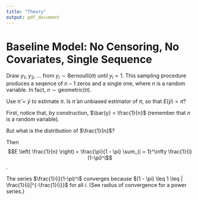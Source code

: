 ```yaml
---
title: "Theory"
output: pdf_document
---
```


# Baseline Model: No Censoring, No Covariates, Single Sequence

Draw $y_1$, $y_2$, ... from $y_i \sim \text{Bernoulli}(\pi)$ until $y_i = 1$. This sampling procedure produces a seqence of $n-1$ zeros and a single one, where $n$ is a random variable. In fact, $n \sim \text{geometric}(\pi)$.

Use $\hat{\pi} = \bar{y}$ to estimate $\pi$. Is $\hat{\pi}$ an unbiased estimator of $\pi$, so that $E(\bar{y}) = \pi$?

First, notice that, by construction, $\bar{y} = \frac{1}{n}$ (remember that $n$ is a random variable).

But what is the distribution of $\frac{1}{n}$?

\begin{align*}
P\left( \frac{1}{n} = 1 \right) &= \pi\\
P\left( \frac{1}{n} = \frac{1}{2} \right) &= (1-\pi)\pi\\
P\left( \frac{1}{n} = \frac{1}{3} \right) &= (1-\pi)^2\pi\\
&\vdots\\
P\left( \frac{1}{n} = \frac{1}{k} \right) &= (1-\pi)^{k-1}\pi\\
&\vdots\\
\end{align*}

Then $$E \left( \frac{1}{n} \right) = \frac{\pi}{1 - \pi} \sum_{i = 1}^\infty \frac{1}{i}(1-\pi)^i$$.

The series $\frac{1}{i}(1-\pi)^i$ converges because $(1 - \pi) \leq 1 \leq | \frac{1}{i}|^{-\frac{1}{i}}$ for all $i$. (See radius of convergence for a power series.)